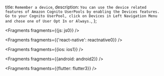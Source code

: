   title: `Remember a device`,
  description: `You can use the device related features of Amazon Cognito UserPools by enabling the Devices features. Go to your Cognito UserPool, click on Devices in Left Navigation Menu and chose one of User Opt In or Always.`,
};


<Fragments fragments={{js: js0}} />


<Fragments fragments={{'react-native': reactnative0}} />


<Fragments fragments={{ios: ios1}} />


<Fragments fragments={{android: android2}} />


<Fragments fragments={{flutter: flutter3}} />